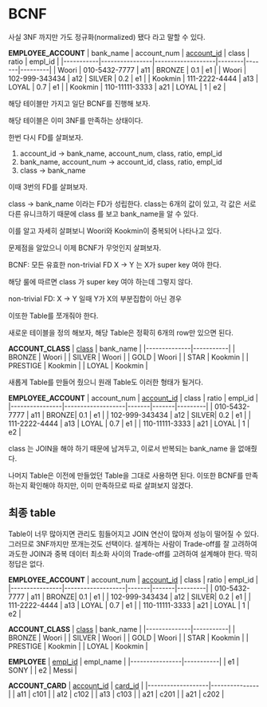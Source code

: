 # BCNF
사실 3NF 까지만 가도 정규화(normalized) 됐다 라고 말할 수 있다.

**EMPLOYEE_ACCOUNT**
| bank_name | account_num    | <U>account_id</U> | class  | ratio | empl_id |
|-----------|----------------|-------------------|--------|-------|---------|
| Woori     | 010-5432-7777  | a11               | BRONZE | 0.1   | e1      |
| Woori     | 102-999-343434 | a12               | SILVER | 0.2   | e1      |
| Kookmin   | 111-2222-4444  | a13               | LOYAL  | 0.7   | e1      |
| Kookmin   | 110-11111-3333 | a21               | LOYAL  | 1     | e2      |

해당 테이블만 가지고 일단 BCNF를 진행해 보자.

해당 테이블은 이미 3NF를 만족하는 상태이다.

한번 다시 FD를 살펴보자.

1. account_id -> bank_name, account_num, class, ratio, empl_id
2. bank_name, account_num -> account_id, class, ratio, empl_id
3. class -> bank_name

이때 3번의 FD를 살펴보자.

class -> bank_name 이라는 FD가 성립한다. class는 6개의 값이 있고, 각 값은 서로 다른 유니크하기 때문에 class 를 보고 bank_name을 알 수 있다.

이를 알고 자세히 살펴보니 Woori와 Kookmin이 중복되어 나타나고 있다.

문제점을 알았으니 이제 BCNF가 무엇인지 살펴보자.

BCNF: 모든 유효한 non-trivial FD X -> Y 는 X가 super key 여야 한다.

해당 룰에 따르면 class 가 super key 여야 하는데 그렇지 않다.

non-trivial FD: X -> Y 일때 Y가 X의 부분집합이 아닌 경우

이또한 Table를 쪼개줘야 한다.

새로운 테이블을 정의 해보자, 해당 Table은 정확히 6개의 row만 있으면 된다.

**ACCOUNT_CLASS**
| <U>class</U> | bank_name |
|--------------|-----------|
| BRONZE       | Woori     |
| SILVER       | Woori     |
| GOLD         | Woori     |
| STAR         | Kookmin   |
| PRESTIGE     | Kookmin   |
| LOYAL        | Kookmin   |

새롭게 Table를 만들어 줬으니 원래 Table도 이러한 형태가 될거다.

**EMPLOYEE_ACCOUNT**
| account_num    | <U>account_id</U> | class | ratio | empl_id |
|----------------|-------------------|-------|-------|---------|
| 010-5432-7777  | a11               | BRONZE| 0.1   | e1      |
| 102-999-343434 | a12               | SILVER| 0.2   | e1      |
| 111-2222-4444  | a13               | LOYAL | 0.7   | e1      |
| 110-11111-3333 | a21               | LOYAL | 1     | e2      |

class 는 JOIN을 해야 하기 때문에 남겨두고, 이로서 반복되는 bank_name 을 없애줬다.

나머지 Table은 이전에 만들었던 Table을 그대로 사용하면 된다. 이또한 BCNF를 만족하는지 확인해야 하지만, 이미 만족하므로 따로 살펴보지 않겠다.

## 최종 table
Table이 너무 많아지면 관리도 힘들어지고 JOIN 연산이 많아져 성능이 떨어질 수 있다. 그러므로 3NF까지만 쪼개는것도 선택이다. 설계하는 사람이 Trade-off를 잘 고려하여 과도한 JOIN과 중복 데이터 최소화 사이의 Trade-off를 고려하여 설계해야 한다. 딱히 정답은 없다.


**EMPLOYEE_ACCOUNT**
| account_num    | <U>account_id</U> | class | ratio | empl_id |
|----------------|-------------------|-------|-------|---------|
| 010-5432-7777  | a11               | BRONZE| 0.1   | e1      |
| 102-999-343434 | a12               | SILVER| 0.2   | e1      |
| 111-2222-4444  | a13               | LOYAL | 0.7   | e1      |
| 110-11111-3333 | a21               | LOYAL | 1     | e2      |

**ACCOUNT_CLASS**
| <U>class</U> | bank_name |
|--------------|-----------|
| BRONZE       | Woori     |
| SILVER       | Woori     |
| GOLD         | Woori     |
| STAR         | Kookmin   |
| PRESTIGE     | Kookmin   |
| LOYAL        | Kookmin   |

**EMPLOYEE**
| <U>empl_id</U> | empl_name |
|----------------|-----------|
| e1             | SONY      |
| e2             | Messi     |

**ACCOUNT_CARD**
| <U>account_id</U> | <U>card_id</U> |
|-------------------|---------------|
| a11               | c101          |
| a12               | c102          |
| a13               | c103          |
| a21               | c201          |
| a21               | c202          |


